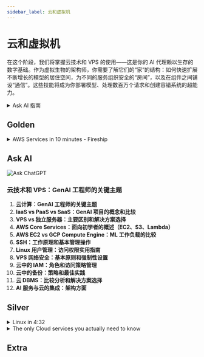 ```yaml
---
sidebar_label: 云和虚拟机
---
```


# 云和虚拟机

在这个阶段，我们将掌握云技术和 VPS 的使用——这是你的 AI 代理赖以生存的数字基础。作为虚拟生物的架构师，你需要了解它们的“家”的结构：如何快速扩展不断增长的模型的居住空间，为不同的服务组织安全的“房间”，以及在组件之间铺设“通信”。这些技能将成为你部署模型、处理数百万个请求和创建容错系统的超能力。

<details>
<summary>Ask AI 指南</summary>

:::tip 指南
由于这些主题不会随时间变化，因此最好与你的私人导师 ChatGPT 一起学习它们。

学习过程应如下：
- 你为 ChatGPT 编写一个系统提示词（[模板](../metalearning#chatgpt-prompts)），在其中描述你的背景、偏好、解释的详细程度等。
- 从列表中复制主题（三击），并要求 ChatGPT 向你解释该主题
- 如果想深入研究，请提出澄清问题

目前，这是学习基础知识最方便的方法。**除了概念之外，你还可以在 Gold、Silver、Extra 部分学习其他材料。**
1. Gold - 在与 ChatGPT 交流之前一定要学习
2. Ask AI - 询问每个不熟悉的主题
3. Silver - 次要材料
4. Extra - 深入主题
:::

</details>

## Golden

<details>
<summary>AWS Services in 10 minutes - Fireship</summary>

<iframe width="560" height="315" src="https://www.youtube.com/embed/JIbIYCM48to?si=tvcmOITYDVNbqdPr" title="YouTube video player" frameborder="0" allow="accelerometer; autoplay; clipboard-write; encrypted-media; gyroscope; picture-in-picture; web-share" referrerpolicy="strict-origin-when-cross-origin" allowfullscreen></iframe>

</details>

## Ask AI

![Ask ChatGPT](https://img.shields.io/badge/Ask%20ChatGPT-8A2BE2?style=for-the-badge)

### 云技术和 VPS：GenAI 工程师的关键主题

1. **云计算：GenAI 工程师的关键主题**
2. **IaaS vs PaaS vs SaaS：GenAI 项目的概念和比较**
3. **VPS vs 独立服务器：主要区别和解决方案选择**
4. **AWS Core Services：面向初学者的概述（EC2、S3、Lambda）**
5. **AWS EC2 vs GCP Compute Engine：ML 工作负载的比较**
6. **SSH：工作原理和基本管理操作**
7. **Linux 用户管理：访问权限实用指南**
8. **VPS 网络安全：基本原则和强制性设置**
9. **云中的 IAM：角色和访问策略管理**
10. **云中的备份：策略和最佳实践**
11. **云 DBMS：比较分析和解决方案选择**
12. **AI 服务与云的集成：架构方面**

## Silver
<details>
<summary>Linux in 4:32</summary>

<iframe width="560" height="315" src="https://www.youtube.com/embed/4N4Q576i3zA?si=-SHeddsBw7_kaQFJ" title="YouTube video player" frameborder="0" allow="accelerometer; autoplay; clipboard-write; encrypted-media; gyroscope; picture-in-picture; web-share" referrerpolicy="strict-origin-when-cross-origin" allowfullscreen></iframe>

</details>

<details>
<summary>The only Cloud services you actually need to know</summary>

<iframe width="560" height="315" src="https://www.youtube.com/embed/gcfB8iIPtbY?si=R4ZnYw_ssr1JeHJS" title="YouTube video player" frameborder="0" allow="accelerometer; autoplay; clipboard-write; encrypted-media; gyroscope; picture-in-picture; web-share" referrerpolicy="strict-origin-when-cross-origin" allowfullscreen></iframe>

</details>

## Extra
